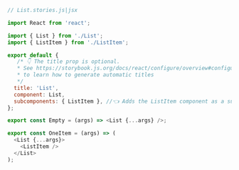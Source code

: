 ```js
// List.stories.js|jsx

import React from 'react';

import { List } from './List';
import { ListItem } from './ListItem';

export default {
   /* 👇 The title prop is optional.
   * See https://storybook.js.org/docs/react/configure/overview#configure-story-loading
   * to learn how to generate automatic titles
   */
  title: 'List',
  component: List,
  subcomponents: { ListItem }, //👈 Adds the ListItem component as a subcomponent
};

export const Empty = (args) => <List {...args} />;

export const OneItem = (args) => (
  <List {...args}>
    <ListItem />
  </List>
);
```